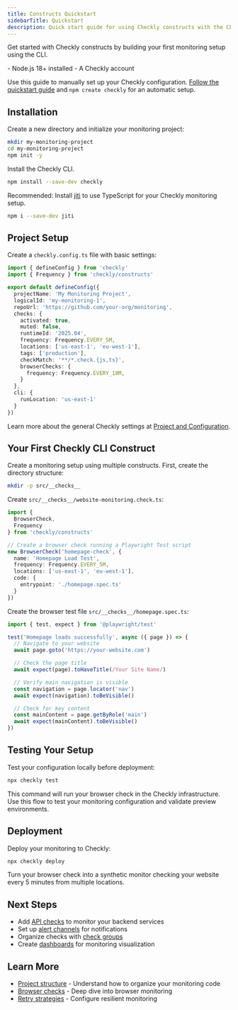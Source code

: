 ```yaml
---
title: Constructs Quickstart
sidebarTitle: Quickstart
description: Quick start guide for using Checkly constructs with the CLI
---
```



Get started with Checkly constructs by building your first monitoring setup using the CLI.

<AccordionGroup>
<Accordion title="Prerequisites">
- Node.js 18+ installed
- A Checkly account
</Accordion>
</AccordionGroup>

<Note>Use this guide to manually set up your Checkly configuration. [Follow the quickstart guide](/docs/introduction/quickstart) and `npm create checkly` for an automatic setup.</Note>

## Installation

Create a new directory and initialize your monitoring project:

```bash Terminal
mkdir my-monitoring-project
cd my-monitoring-project
npm init -y
```

Install the Checkly CLI.

```bash Terminal
npm install --save-dev checkly
```

Recommended: Install [jiti](https://www.npmjs.com/package/jiti) to use TypeScript for your Checkly monitoring setup.

```bash Terminal
npm i --save-dev jiti
```

## Project Setup

Create a `checkly.config.ts` file with basic settings:

```ts checkly.config.ts
import { defineConfig } from 'checkly'
import { Frequency } from 'checkly/constructs'

export default defineConfig({
  projectName: 'My Monitoring Project',
  logicalId: 'my-monitoring-1',
  repoUrl: 'https://github.com/your-org/monitoring',
  checks: {
    activated: true,
    muted: false,
    runtimeId: '2025.04',
    frequency: Frequency.EVERY_5M,
    locations: ['us-east-1', 'eu-west-1'],
    tags: ['production'],
    checkMatch: '**/*.check.{js,ts}',
    browserChecks: {
      frequency: Frequency.EVERY_10M,
    }
  },
  cli: {
    runLocation: 'us-east-1'
  }
})
```

Learn more about the general Checkly settings at [Project and Configuration](/constructs/project).

## Your First Checkly CLI Construct

Create a monitoring setup using multiple constructs. First, create the directory structure:

```bash Terminal
mkdir -p src/__checks__
```

Create `src/__checks__/website-monitoring.check.ts`:

```ts src/__checks__/website-monitoring.check.ts
import {
  BrowserCheck,
  Frequency
} from 'checkly/constructs'

// Create a browser check running a Playwright Test script
new BrowserCheck('homepage-check', {
  name: 'Homepage Load Test',
  frequency: Frequency.EVERY_5M,
  locations: ['us-east-1', 'eu-west-1'],
  code: {
    entrypoint: './homepage.spec.ts'
  }
})
```

Create the browser test file `src/__checks__/homepage.spec.ts`:

```ts src/__checks__/homepage.spec.ts
import { test, expect } from '@playwright/test'

test('Homepage loads successfully', async ({ page }) => {
  // Navigate to your website
  await page.goto('https://your-website.com')

  // Check the page title
  await expect(page).toHaveTitle(/Your Site Name/)

  // Verify main navigation is visible
  const navigation = page.locator('nav')
  await expect(navigation).toBeVisible()

  // Check for key content
  const mainContent = page.getByRole('main')
  await expect(mainContent).toBeVisible()
})
```

## Testing Your Setup

Test your configuration locally before deployment:

```bash Terminal
npx checkly test
```

This command will run your browser check in the Checkly infrastructure. Use this flow to test your monitoring configuration and validate preview environments.

## Deployment

Deploy your monitoring to Checkly:

```bash Terminal
npx checkly deploy
```

Turn your browser check into a synthetic monitor checking your website every 5 minutes from multiple locations.

## Next Steps

- Add [API checks](/constructs/api-check) to monitor your backend services
- Set up [alert channels](/constructs/email-alert-channel) for notifications
- Organize checks with [check groups](/constructs/check-group-v2)
- Create [dashboards](/constructs/dashboard) for monitoring visualization

## Learn More

- [Project structure](/constructs/structure) - Understand how to organize your monitoring code
- [Browser checks](/constructs/browser-check) - Deep dive into browser monitoring
- [Retry strategies](/constructs/retry-strategy) - Configure resilient monitoring

